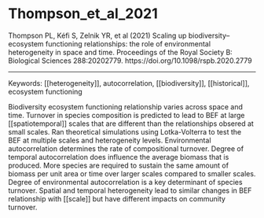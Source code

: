# Thompson_et_al_2021


Thompson PL, Kéfi S, Zelnik YR, et al (2021) Scaling up biodiversity–ecosystem functioning relationships: the role of environmental heterogeneity in space and time. Proceedings of the Royal Society B: Biological Sciences 288:20202779. https://doi.org/10.1098/rspb.2020.2779

---

Keywords: [[heterogeneity]], autocorrelation, [[biodiversity]], [[historical]], ecosystem functioning	 

Biodiversity ecosystem functioning relationship varies across space and time. Turnover in species composition is predicted to lead to BEF at large [[spatiotemporal]] scales that are different than the relationships obsered at small scales. Ran theoretical simulations using Lotka-Volterra to test the BEF at multiple scales and heterogeneity levels. Environmental autocorrelation determines the rate of compositional turnover. Degree of temporal autocorrelation does influence the average biomass that is produced. More species are required to sustain the same amount of biomass per unit area or time over larger scales compared to smaller scales. Degree of environmental autocorrelation is a key determinant of species turnover. Spatial and temporal heterogeneity lead to similar changes in BEF relationship with [[scale]] but have different impacts on community turnover.
